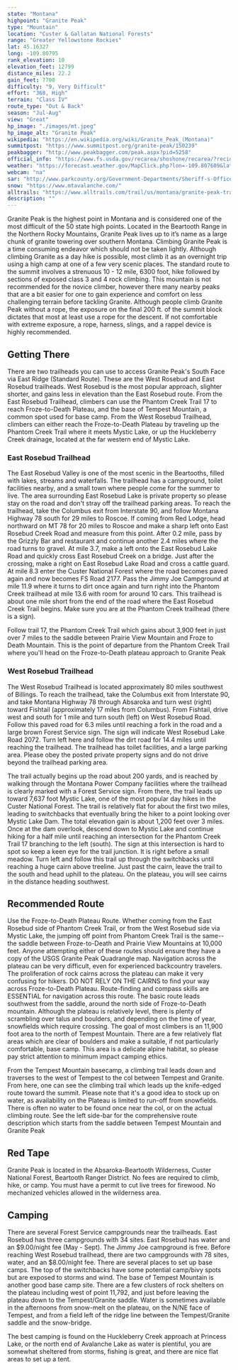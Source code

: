 ```yaml
---
state: "Montana"
highpoint: "Granite Peak"
type: "Mountain"
location: "Custer & Gallatan National Forests"
range: "Greater Yellowstone Rockies"
lat: 45.16327
long: -109.80795
rank_elevation: 10
elevation_feet: 12799
distance_miles: 22.2
gain_feet: 7700
difficulty: "9, Very Difficult"
effort: "368, High"
terrain: "Class IV"
route_type: "Out & Back"
season: "Jul-Aug"
view: "Great"
hp_image: "./images/mt.jpeg"
hp_image_alt: "Granite Peak"
wikipedia: "https://en.wikipedia.org/wiki/Granite_Peak_(Montana)"
summitpost: "https://www.summitpost.org/granite-peak/150239"
peakbagger: "http://www.peakbagger.com/peak.aspx?pid=5258"
official_info: "https://www.fs.usda.gov/recarea/shoshone/recarea/?recid=80899"
weather: "https://forecast.weather.gov/MapClick.php?lon=-109.807609&lat=45.163453"
webcam: "na"
sar: "http://www.parkcounty.org/Government-Departments/Sheriff-s-Office"
snow: "https://www.mtavalanche.com/"
alltrails: "https://www.alltrails.com/trail/us/montana/granite-peak-trail"
description: ""
---
```


Granite Peak is the highest point in Montana and is considered one of the most difficult of the 50 state high points. Located in the Beartooth Range in the Northern Rocky Mountains, Granite Peak lives up to it’s name as a large chunk of granite towering over southern Montana. Climbing Granite Peak is a time consuming endeavor which should not be taken lightly. Although climbing Granite as a day hike is possible, most climb it as an overnight trip using a high camp at one of a few very scenic places. The standard route to the summit involves a strenuous 10 - 12 mile, 6300 foot, hike followed by sections of exposed class 3 and 4 rock climbing. This mountain is not recommended for the novice climber, however there many nearby peaks that are a bit easier for one to gain experience and comfort on less challenging terrain before tackling Granite. Although people climb Granite Peak without a rope, the exposure on the final 200 ft. of the summit block dictates that most at least use a rope for the descent. If not comfortable with extreme exposure, a rope, harness, slings, and a rappel device is highly recommended.

## Getting There
There are two trailheads you can use to access Granite Peak's South Face via East Ridge (Standard Route). These are the West Rosebud and East Rosebud trailheads. West Rosebud is the most popular approach, slighter shorter, and gains less in elevation than the East Rosebud route. From the East Rosebud Trailhead, climbers can use the Phantom Creek Trail 17 to reach Froze-to-Death Plateau, and the base of Tempest Mountain, a common spot used for base camp. From the West Rosebud Trailhead, climbers can either reach the Froze-to-Death Plateau by traveling up the Phantom Creek Trail where it meets Mystic Lake, or up the Huckleberry Creek drainage, located at the far western end of Mystic Lake.

### East Rosebud Trailhead
The East Rosebud Valley is one of the most scenic in the Beartooths, filled with lakes, streams and waterfalls. The trailhead has a campground, toilet facilities nearby, and a small town where people come for the summer to live. The area surrounding East Rosebud Lake is private property so please stay on the road and don't stray off the trailhead parking areas. To reach the trailhead, take the Columbus exit from Interstate 90, and follow Montana Highway 78 south for 29 miles to Roscoe. If coming from Red Lodge, head northward on MT 78 for 20 miles to Roscoe and make a sharp left onto East Rosebud Creek Road and measure from this point. After 0.2 mile, pass by the Grizzly Bar and restaurant and continue another 2.4 miles where the road turns to gravel. At mile 3.7, make a left onto the East Rosebud Lake Road and quickly cross East Rosebud Creek on a bridge. Just after the crossing, make a right on East Rosebud Lake Road and cross a cattle guard. At mile 8.3 enter the Custer National Forest where the road becomes paved again and now becomes FS Road 2177. Pass the Jimmy Joe Campground at mile 11.9 where it turns to dirt once again and turn right into the Phantom Creek trailhead at mile 13.6 with room for around 10 cars. This trailhead is about one mile short from the end of the road where the East Rosebud Creek Trail begins. Make sure you are at the Phantom Creek trailhead (there is a sign).

Follow trail 17, the Phantom Creek Trail which gains about 3,900 feet in just over 7 miles to the saddle between Prairie View Mountain and Froze to Death Mountain. This is the point of departure from the Phantom Creek Trail where you'll head on the Froze-to-Death plateau approach to Granite Peak

### West Rosebud Trailhead
The West Rosebud Trailhead is located approximately 80 miles southwest of Billings. To reach the trailhead, take the Columbus exit from Interstate 90, and take Montana Highway 78 through Absaroka and turn west (right) toward Fishtail (approximately 17 miles from Columbus). From Fishtail, drive west and south for 1 mile and turn south (left) on West Rosebud Road. Follow this paved road for 6.3 miles until reaching a fork in the road and a large brown Forest Service sign. The sign will indicate West Rosebud Lake Road 2072. Turn left here and follow the dirt road for 14.4 miles until reaching the trailhead. The trailhead has toilet facilities, and a large parking area. Please obey the posted private property signs and do not drive beyond the trailhead parking area.

The trail actually begins up the road about 200 yards, and is reached by walking through the Montana Power Company facilities where the trailhead is clearly marked with a Forest Service sign. From there, the trail leads up toward 7,637 foot Mystic Lake, one of the most popular day hikes in the Custer National Forest. The trail is relatively flat for about the first two miles, leading to switchbacks that eventually bring the hiker to a point looking over Mystic Lake Dam. The total elevation gain is about 1,200 feet over 3 miles. Once at the dam overlook, descend down to Mystic Lake and continue hiking for a half mile until reaching an intersection for the Phantom Creek Trail 17 branching to the left (south). The sign at this intersection is hard to spot so keep a keen eye for the trail junction. It is right before a small meadow. Turn left and follow this trail up through the switchbacks until reaching a huge cairn above treeline. Just past the cairn, leave the trail to the south and head uphill to the plateau. On the plateau, you will see cairns in the distance heading southwest.

## Recommended Route
Use the Froze-to-Death Plateau Route. Whether coming from the East Rosebud side of Phantom Creek Trail, or from the West Rosebud side via Mystic Lake, the jumping off point from Phantom Creek Trail is the same--the saddle between Froze-to-Death and Prairie View Mountains at 10,000 feet. Anyone attempting either of these routes should ensure they have a copy of the USGS Granite Peak Quadrangle map. Navigation across the plateau can be very difficult, even for experienced backcountry travelers. The proliferation of rock cairns across the plateau can make it very confusing for hikers. DO NOT RELY ON THE CAIRNS to find your way across Froze-to-Death Plateau. Route-finding and compass skills are ESSENTIAL for navigation across this route.
The basic route leads southwest from the saddle, around the north side of Froze-to-Death mountain. Although the plateau is relatively level, there is plenty of scrambling over talus and boulders, and depending on the time of year, snowfields which require crossing. The goal of most climbers is an 11,900 foot area to the north of Tempest Mountain. There are a few relatively flat areas which are clear of boulders and make a suitable, if not particularly comfortable, base camp. This area is a delicate alpine habitat, so please pay strict attention to minimum impact camping ethics.

From the Tempest Mountain basecamp, a climbing trail leads down and traverses to the west of Tempest to the col between Tempest and Granite. From here, one can see the climbing trail which leads up the knife-edged route toward the summit. Please note that it's a good idea to stock up on water, as availability on the Plateau is limited to run-off from snowfields. There is often no water to be found once near the col, or on the actual climbing route. See the left side-bar for the comprehensive route description which starts from the saddle between Tempest Mountain and Granite Peak

## Red Tape
Granite Peak is located in the Absaroka-Beartooth Wilderness, Custer National Forest, Beartooth Ranger District. No fees are required to climb, hike, or camp. You must have a permit to cut live trees for firewood. No mechanized vehicles allowed in the wilderness area.

## Camping
There are several Forest Service campgrounds near the trailheads. East Rosebud has three campgrounds with 34 sites. East Rosebud has water and an $9.00/night fee (May - Sept). The Jimmy Joe campground is free. Before reaching West Rosebud trailhead, there are two campgrounds with 78 sites, water, and an $8.00/night fee. There are several places to set up base camps. The top of the switchbacks have some potential camp/bivy spots but are exposed to storms and wind. The base of Tempest Mountain is another good base camp site. There are a few clusters of rock shelters on the plateau including west of point 11,792, and just before leaving the plateau down to the Tempest/Granite saddle. Water is sometimes available in the afternoons from snow-melt on the plateau, on the N/NE face of Tempest, and from a field left of the ridge line between the Tempest/Granite saddle and the snow-bridge.

The best camping is found on the Huckleberry Creek approach at Princess Lake, or the north end of Avalanche Lake as water is plentiful, you are somewhat sheltered from storms, fishing is great, and there are nice flat areas to set up a tent.
